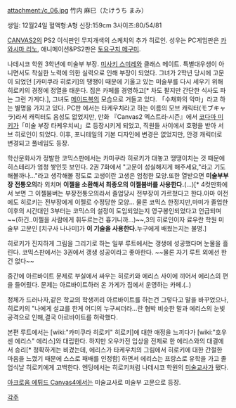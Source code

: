 attachment:/c_06.jpg
竹内 麻巳（たけうち まみ） 

생일: 12월24일 
혈액형:A형
신장:159cm 
3사이즈:80/54/81


[[CANVAS2]]의 PS2 이식판인 무지개색의 스케치의 추가 히로인. 성우는 PC게임판은 [[카와시마 리노]], 애니메이션&PS2판은 [[토요구치 메구미]].

나데시코 학원 3학년에 미술부 부장. [[미사키 스미레]]와 클래스 메이트. 특별대우생이 아니면서도 착실한 노력에 의한 실력으로 인해 부장이 되었다. 
그녀가 2학년 당시에 고문이 되었던 [카미쿠라 히로키]의 땡땡이 때문에 기울고 있는 미술부를 다시 세우기 위해 히로키의 경정에 정열을 태운다.
집은 카페를 경영하고[* 차도 팔지만 간단한 식사도 파는 그런 가게다.], 그녀도 [[메이드]]복의 모습으로 거들고 있다. 「수채화의 악마」라고 하는 별명을 가지고 있다. 
PC판 에서는 타케우치라고 하는 이름의 모브 캐릭터(モブキャラ)라서 캐릭터도 음성도 없었지만, 만화 『Canvas2 엑스트라·시즌』에서 [[코다마 미키]]가「미술 부장 타케우치씨」로 등장시키게 되었고, 직원들 사이에서 호평을 받아 서브 히로인이 되었다. 이후, 포니테일의 기본 디자인에 변경은 없었지만, 안경 캐릭터로 변경되고 풀네임도 등장.

학산문화사가 정발한 코믹스판에서는 카미쿠라 히로키가 대놓고 땡땡이치는 것 때문에 히스테리가 엄청 쌓인듯 보인다. 2권 7화에서 "고문이 성실해지게 해주세요,"라고 기도해볼까나..."라고 생각해볼 정도로 고생이란 고생은 엄청한 모양.또한 열받으면 '''미술부부장 전통오의'''라 외치며 '''이젤을 소환해서 최종오의 이젤봄버를 사용한다.'''(...)[* 4컷만화에서 보면 그 이젤봄버는 부장전통오의라서 졸업당시 전부장이 가르쳤다고 한다.아마 이전에도 히로키는 전부장에게 이젤로 수정당한 모양... 물론 코믹스 한정지만,마미가 졸업한 이후의 시간대인 3부터는 코믹스의 설정이 도입되었는지 영구봉인되었다고 언급되며~~(하긴..이젤을 사람에게 휘두르는건 흉기니까...)~~,3의 히로인이자 료우란 학원 미술부 고문인 [치구사 나나미]가 '''이 기술을 사용한다.'''누구에게 배웠는지는 불명.]

히로키가 진지하게 그림을 그리기로 하는 일부 루트에서는 갱생에 성공했다며 눈물을 흘린다. 코믹스판에서는 3권에서 갱생 성공이라고 좋아한다. ~~물론 자기 루트 외에선 한 건 없다~~

중간에 아르바이트 문제로 부실에서 싸우는 히로키와 에리스 사이에 끼어서 에리스의 편을 들어줬다. 문제는 아르바이트하러 온 가게가 집에서 운영하는 카페.(..)

정체가 드러나자,같은 학교의 학생끼리 아르바이트를 하는건 그렇다고 말을 바꾸었으나,히로키의 "나에게 설교를 한게 어디의 누구씨더라...란 협박 비슷한 말과 에리스의 눈빛공격으로 인해,결국 아르바이트를 허락했다.

본편 루트에서는 [wiki:"카미쿠라 히로키" 히로키]에 대한 애정을 느끼다가 [wiki:"호우센 에리스" 에리스]와 대립한다. 하지만 오우카전 입상을 전제로 한 에리스와의 대결에서 승리[* 정확하게는 비겼는데, 에리스가 타케우치의 그림에서 히로키에 대한 간절한 마음을 느꼈기 때문에 스스로 패배를 인정함] 하면서 에리스는 프랑스로 유학을 가고 졸업식날 히로키에게 고백한다. 엔딩에서는 히로키처럼 나데시코 학원의 [[미술교사]]가 됐다.

[[아크로움 에튀드 Canvas4]]에서는 미술교사로 미술부 고문으로 등장.

[[각주]]
